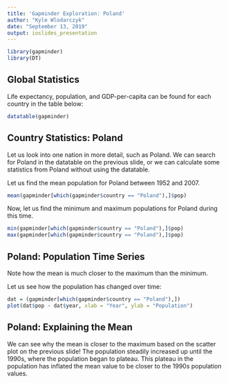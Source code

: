 ---
title: 'Gapminder Exploration: Poland'
author: "Kyle Wlodarczyk"
date: "September 13, 2019"
output: ioslides_presentation
---


```{r load, warning = FALSE, echo = FALSE}
library(gapminder)
library(DT)
```

## Global Statistics

Life expectancy, population, and GDP-per-capita can be found for each country in the table below:

```{r, echo = FALSE}
datatable(gapminder)
```

## Country Statistics: Poland

Let us look into one nation in more detail, such as Poland. We can search for Poland in the datatable on the previous slide, or we can calculate some statistics from Poland without using the datatable.

Let us find the mean population for Poland between 1952 and 2007.

```{r, echo = FALSE}
mean(gapminder[which(gapminder$country == "Poland"),]$pop)

```

Now, let us find the minimum and maximum populations for Poland during this time.

```{r, echo = FALSE}
min(gapminder[which(gapminder$country == "Poland"),]$pop)
max(gapminder[which(gapminder$country == "Poland"),]$pop)
```

## Poland: Population Time Series

Note how the mean is much closer to the maximum than the minimum.

Let us see how the population has changed over time:
```{r, echo = FALSE}
dat = (gapminder[which(gapminder$country == "Poland"),])
plot(dat$pop ~ dat$year, xlab = "Year", ylab = "Population")
```

## Poland: Explaining the Mean 

We can see why the mean is closer to the maximum based on the scatter plot on the previous slide! The population steadily increased up until the 1990s, where the population began to plateau. This plateau in the population has inflated the mean value to be closer to the 1990s population values.